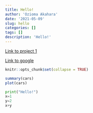 ```yaml
---
title: Hello!
author: 'Ozioma Akahara'
date: '2021-05-09'
slug: hello
categories: []
tags: []
description: 'Hello!'
---
```

[Link to project 1](/project/project1/)

[Link to google](https://www.google.com)

```r
knitr::opts_chunk$set(collapse = TRUE)
```

```R
summary(cars)
plot(cars)
```

```python
print("Hello!")
x=1
y=2
x+y
```
